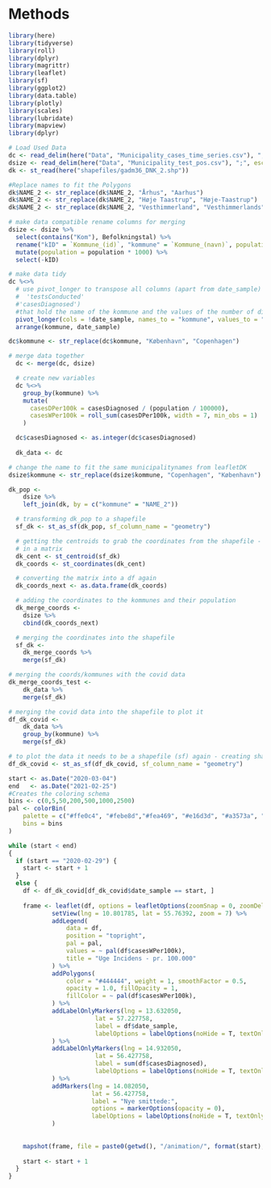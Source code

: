 # Methods

```r
library(here)
library(tidyverse)
library(roll)
library(dplyr)
library(magrittr)
library(leaflet)
library(sf)
library(ggplot2)
library(data.table)
library(plotly)
library(scales)
library(lubridate)
library(mapview)
library(dplyr)
```

```r

# Load Used Data
dc <- read_delim(here("Data", "Municipality_cases_time_series.csv"), ";", escape_double = FALSE, trim_ws = TRUE)
dsize <- read_delim(here("Data", "Municipality_test_pos.csv"), ";", escape_double = FALSE, trim_ws = TRUE)
dk <- st_read(here("shapefiles/gadm36_DNK_2.shp"))
```

```r
#Replace names to fit the Polygons
dk$NAME_2 <- str_replace(dk$NAME_2, "Århus", "Aarhus")
dk$NAME_2 <- str_replace(dk$NAME_2, "Høje Taastrup", "Høje-Taastrup")
dk$NAME_2 <- str_replace(dk$NAME_2, "Vesthimmerland", "Vesthimmerlands")

```

```r
# make data compatible rename columns for merging
dsize <- dsize %>%
  select(contains("Kom"), Befolkningstal) %>%
  rename("kID" = `Kommune_(id)`, "kommune" = `Kommune_(navn)`, population = Befolkningstal) %>%
  mutate(population = population * 1000) %>%
  select(-kID)
```

```r
# make data tidy
dc %<>%
  # use pivot_longer to transpose all columns (apart from date_sample) to two columns ('kommune',
  #  'testsConducted' 
  #'casesDiagnosed') 
  #that hold the name of the kommune and the values of the number of diagnosed cases
  pivot_longer(cols = !date_sample, names_to = "kommune", values_to = "casesDiagnosed") %>%
  arrange(kommune, date_sample)

dc$kommune <- str_replace(dc$kommune, "København", "Copenhagen")

# merge data together
  dc <- merge(dc, dsize)

  # create new variables
  dc %<>%
    group_by(kommune) %>%
    mutate(
      casesDPer100k = casesDiagnosed / (population / 100000),
      casesWPer100k = roll_sum(casesDPer100k, width = 7, min_obs = 1)
    )

  dc$casesDiagnosed <- as.integer(dc$casesDiagnosed)
  
  dk_data <- dc
```

```r
# change the name to fit the same municipalitynames from leafletDK
dsize$kommune <- str_replace(dsize$kommune, "Copenhagen", "København")
```

```r
dk_pop <-
    dsize %>%
    left_join(dk, by = c("kommune" = "NAME_2"))

  # transforming dk_pop to a shapefile
  sf_dk <- st_as_sf(dk_pop, sf_column_name = "geometry")

  # getting the centroids to grab the coordinates from the shapefile - results
  # in a matrix
  dk_cent <- st_centroid(sf_dk)
  dk_coords <- st_coordinates(dk_cent)

  # converting the matrix into a df again
  dk_coords_next <- as.data.frame(dk_coords)

  # adding the coordinates to the kommunes and their population
  dk_merge_coords <-
    dsize %>%
    cbind(dk_coords_next)

  # merging the coordinates into the shapefile
  sf_dk <-
    dk_merge_coords %>%
    merge(sf_dk)
```

```r
# merging the coords/kommunes with the covid data
dk_merge_coords_test <-
    dk_data %>%
    merge(sf_dk)

# merging the covid data into the shapefile to plot it
df_dk_covid <-
    dk_data %>%
    group_by(kommune) %>%
    merge(sf_dk)

# to plot the data it needs to be a shapefile (sf) again - creating shapefile
df_dk_covid <- st_as_sf(df_dk_covid, sf_column_name = "geometry")
```


```r
start <- as.Date("2020-03-04")
end   <- as.Date("2021-02-25")
#Creates the coloring schema
bins <- c(0,5,50,200,500,1000,2500)
pal <- colorBin(
    palette = c("#ffe0c4", "#febe8d","#fea469", "#e16d3d", "#a3573a", "#8D2D2B"),
    bins = bins
)

while (start < end)
{ 
  if (start == "2020-02-29") {
    start <- start + 1  
  }
  else {
    df <- df_dk_covid[df_dk_covid$date_sample == start, ]
  
    frame <- leaflet(df, options = leafletOptions(zoomSnap = 0, zoomDelta=0)) %>%
            setView(lng = 10.801785, lat = 55.76392, zoom = 7) %>%
            addLegend(
                data = df,
                position = "topright",
                pal = pal,
                values = ~ pal(df$casesWPer100k),
                title = "Uge Incidens - pr. 100.000"
            ) %>%
            addPolygons(
                color = "#444444", weight = 1, smoothFactor = 0.5,
                opacity = 1.0, fillOpacity = 1,
                fillColor = ~ pal(df$casesWPer100k),
            ) %>% 
            addLabelOnlyMarkers(lng = 13.632050, 
                        lat = 57.227758, 
                        label = df$date_sample, 
                        labelOptions = labelOptions(noHide = T, textOnly= T, textsize = "30px")
            ) %>% 
            addLabelOnlyMarkers(lng = 14.932050, 
                        lat = 56.427758, 
                        label = sum(df$casesDiagnosed), 
                        labelOptions = labelOptions(noHide = T, textOnly= T, textsize = "30px")
            ) %>%
            addMarkers(lng = 14.082050,
                       lat = 56.427758,
                       label = "Nye smittede:",
                       options = markerOptions(opacity = 0),
                       labelOptions = labelOptions(noHide = T, textOnly=T, textsize = "30px")
            )
    
  
    mapshot(frame, file = paste0(getwd(), "/animation/", format(start), ".png"))
    
    start <- start + 1  
  }
}
```
